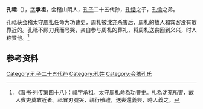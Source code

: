 '''孔祗'''（{{bd|3世紀||？||}}），[[表字|字]]'''承祖'''，会稽山阴人，[[孔子|孔子]]二十五代孙，[[孔恬|孔恬]]之子，[[孔愉|孔愉]]之弟。

孔祗获会稽太守[[周札|周札]]任命为功曹史，周札被[[沈充|沈充]]杀害后，周札的故人和宾客没有敢靠近的。孔祗不顾刀兵而号哭，亲自参与周札的葬礼，将周札送丧回到义兴，时人称赞他。<ref>《晋书·列传第四十八》：祗字承祖。太守周札命為功曹史。札為沈充所害，故人賓吏莫敢近者。祗冒刃號哭，親行殯禮，送喪還義興，時人義之。</ref>

==参考资料==
{{reflist}}

[[Category:孔子二十五代孙|Category:孔子二十五代孙]]
[[Category:孔姓|Category:孔姓]]
[[Category:会稽孔氏|Category:会稽孔氏]]